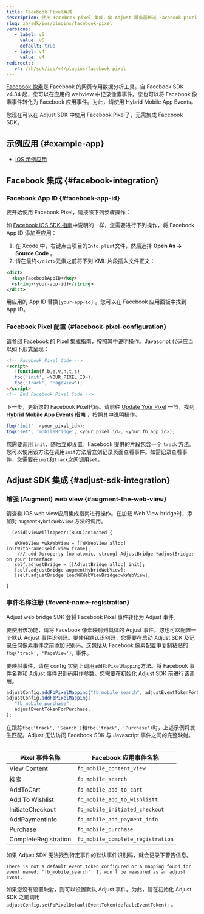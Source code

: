 ```yaml
---
title: Facebook Pixel集成
description: 使用 Facebook pixel 集成，向 Adjust 服务器传送 Facebook pixel 信息。
slug: zh/sdk/ios/plugins/facebook-pixel
versions:
   - label: v5
     value: v5
     default: true
   - label: v4
     value: v4
redirects:
   v4: /zh/sdk/ios/v4/plugins/facebook-pixel
---
```


[Facebook 像素](https://www.facebook.com/business/help/952192354843755?id=1205376682832142)是 Facebook 的网页专用数据分析工具。自 Facebook SDK v4\.34 起，您可以在应用的 webview 中记录像素事件。您也可以将 Facebook 像素事件转化为 Facebook 应用事件。为此，请使用 Hybrid Mobile App Events。

您现在可以在 Adjust SDK 中使用 Facebook Pixel了，无需集成 Facebook SDK。

## 示例应用 {#example-app}

-  [iOS 示例应用](https://github.com/adjust/ios_sdk/tree/master/examples/AdjustExample-FbPixel)

## Facebook 集成 {#facebook-integration}

### Facebook App ID {#facebook-app-id}

要开始使用 Facebook Pixel，请按照下列步骤操作：

如 [Facebook iOS SDK 指南](https://developers.facebook.com/docs/ios/getting-started/#xcode)中说明的一样，您需要进行下列操作，将 Facebook App ID 添加至应用：

1. 在 Xcode 中，右键点击项目的`Info.plist`文件，然后选择 **Open As \-> Source Code** 。
2. 请在最终`</dict>`元素之前将下列 XML 片段插入文件正文：

<CodeBlock title="Info.plist">

```xml
<dict>
  <key>FacebookAppID</key>
  <string>{your-app-id}</string>
</dict>
```

</CodeBlock>

用应用的 App ID 替换`{your-app-id}` 。您可以在 Facebook 应用面板中找到 App ID。

### Facebook Pixel 配置 {#facebook-pixel-configuration}

请参阅 Facebook 的 Pixel 集成指南，按照其中说明操作。Javascript 代码应当以如下形式呈现：

```html
<!-- Facebook Pixel Code -->
<script>
   !function(f,b,e,v,n,t,s)
   fbq('init', <YOUR_PIXEL_ID>);
   fbq('track', 'PageView');
</script>
<!-- End Facebook Pixel Code -->
```

下一步，更新您的 Facebook Pixel代码。请前往 [Update Your Pixel](https://developers.facebook.com/docs/app-events/hybrid-app-events) 一节，找到 **Hybrid Mobile App Events 指南** ，按照其中说明操作。

```js
fbq('init', <your_pixel_id>);
fbq('set', 'mobileBridge', <your_pixel_id>, <your_fb_app_id>);
```

<Callout type="important">

您需要调用 `init`，随后立即设置。Facebook 提供的片段包含一个 `track` 方法。您可以使用该方法在调用`init`方法后立刻记录页面查看事件。如需记录查看事件，您需要在`init`和`track`之间调用`set`。

</Callout>

## Adjust SDK 集成 {#adjust-sdk-integration}

### 增强 \(Augment\) web view {#augment-the-web-view}

请查看 iOS web view应用集成指南进行操作。在加载 Web View bridge时，添加对 `augmentHybridWebView` 方法的调用。

```objc
- (void)viewWillAppear:(BOOL)animated {

   WKWebView *wkWebView = [[WKWebView alloc] initWithFrame:self.view.frame];
    /// add @property (nonatomic, strong) AdjustBridge *adjustBridge; on your interface
   self.adjustBridge = [[AdjustBridge alloc] init];
   [self.adjustBridge augmentHybridWebView];
   [self.adjustBridge loadWKWebViewBridge:wkWebView];

}
```

### 事件名称注册 {#event-name-registration}

Adjust web bridge SDK 会将 Facebook Pixel 事件转化为 Adjust 事件。

要使用该功能，请将 Facebook 像素映射到具体的 Adjust 事件。您也可以配置一个默认 Adjust 事件识别码。要使用默认识别码，您需要在启动 Adjust SDK 及记录任何像素事件之前添加识别码。这包括从 Facebook 像素配置中复制粘贴的 `fbq('track', 'PageView');` 事件。

要映射事件，请在 config 实例上调用`addFbPixelMapping`方法。将 Facebook 事件名称和 Adjust 事件识别码用作参数。您需要在初始化 Adjust SDK 前进行该调用。

```js
adjustConfig.addFbPixelMapping("fb_mobile_search", adjustEventTokenForSearch);
adjustConfig.addFbPixelMapping(
   "fb_mobile_purchase",
   adjustEventTokenForPurchase,
);
```

<Callout type="note">

在跟踪`fbq('track', 'Search')`和`fbq('track', 'Purchase')`时，上述示例将发生匹配。Adjust 无法访问 Facebook SDK 与 Javascript 事件之间的完整映射。

</Callout>
<Table>

| Pixel 事件名称       | Facebook 应用事件名称             |
| -------------------- | --------------------------------- |
| View Content         | `fb_mobile_content_view`          |
| 搜索                 | `fb_mobile_search`                |
| AddToCart            | `fb_mobile_add_to_cart`           |
| Add To Wishlist      | `fb_mobile_add_to_wishlistt`      |
| InitiateCheckout     | `fb_mobile_initiated_checkout`    |
| AddPaymentInfo       | `fb_mobile_add_payment_info`      |
| Purchase             | `fb_mobile_purchase`              |
| CompleteRegistration | `fb_mobile_complete_registration` |

</Table>

如果 Adjust SDK 无法找到特定事件的默认事件识别码，就会记录下警告信息。

```text
There is not a default event token configured or a mapping found for event named: 'fb_mobile_search'. It won't be measured as an adjust event.
```

如果您没有设置映射，则可以设置默认 Adjust 事件。为此，请在初始化 Adjust SDK 之前调用`adjustConfig.setFbPixelDefaultEventToken(defaultEventToken);` 。

